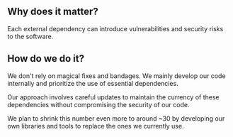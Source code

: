 
## Why does it matter?

<div className="h-2"/>

Each external dependency can introduce vulnerabilities and security risks to the software.

<div className="h-8"/>

<ThreeChart />

<div className="h-8"/>

## How do we do it?

<div className="h-2"/>

We don't rely on magical fixes and bandages. We mainly develop our code internally and prioritize the use of essential dependencies. 

<div className="h-2"/>

Our approach involves careful updates to maintain the currency of these dependencies without compromising the security of our code.

<div className="h-2"/>

We plan to shrink this number even more to around ~30 by developing our own libraries and tools to replace the ones we currently use.


